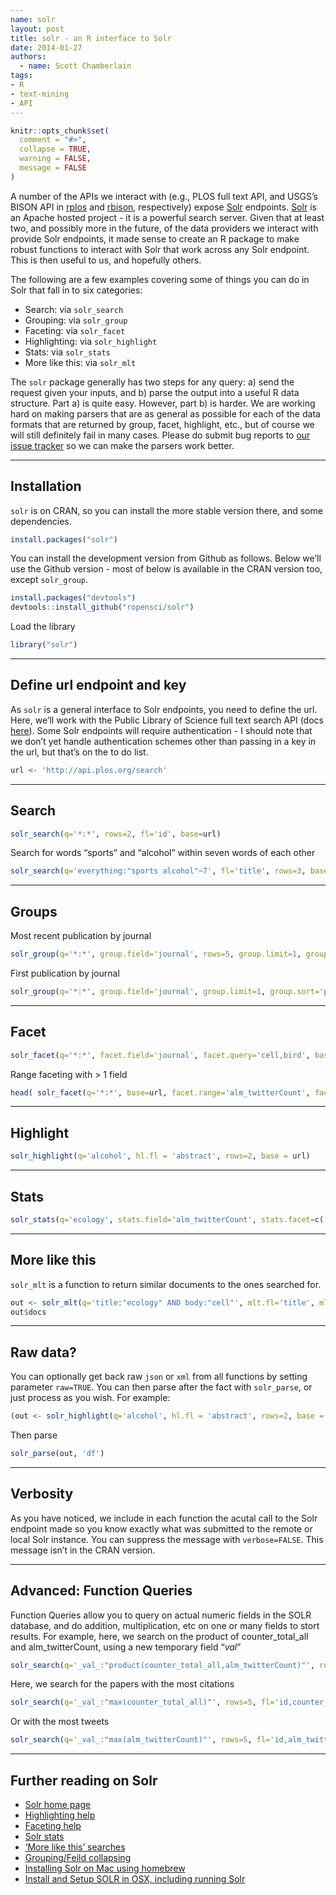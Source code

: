 ```yaml
---
name: solr
layout: post
title: solr - an R interface to Solr
date: 2014-01-27
authors:
  - name: Scott Chamberlain
tags:
- R
- text-mining
- API
---
```


```r
knitr::opts_chunk$set(
  comment = "#>",
  collapse = TRUE,
  warning = FALSE, 
  message = FALSE
)
```

A number of the APIs we interact with (e.g., PLOS full text API, and USGS's BISON API in [rplos](http://cran.r-project.org/web/packages/rplos/index.html) and [rbison](http://cran.r-project.org/web/packages/rbison/index.html), respectively) expose [Solr][solrweb] endpoints. [Solr][solrweb] is an Apache hosted project - it is a powerful search server.  Given that at least two, and possibly more in the future, of the data providers we interact with provide Solr endpoints, it made sense to create an R package to make robust functions to interact with Solr that work across any Solr endpoint. This is then useful to us, and hopefully others.

The following are a few examples covering some of things you can do in Solr that fall in to six categories:

* Search: via `solr_search`
* Grouping: via `solr_group`
* Faceting: via `solr_facet`
* Highlighting: via `solr_highlight`
* Stats: via `solr_stats`
* More like this: via `solr_mlt`

The `solr` package generally has two steps for any query: a) send the request given your inputs, and b) parse the output into a useful R data structure. Part a) is quite easy. However, part b) is harder. We are working hard on making parsers that are as general as possible for each of the data formats that are returned by group, facet, highlight, etc., but of course we will still definitely fail in many cases. Please do submit bug reports to [our issue tracker](https://github.com/ropensci/solr/issues?state=open) so we can make the parsers work better.

******************

## Installation

`solr` is on CRAN, so you can install the more stable version there, and some dependencies.

```r
install.packages("solr")
```

You can install the development version from Github as follows.  Below we'll use the Github version - most of below is available in the CRAN version too, except `solr_group`.

```r
install.packages("devtools")
devtools::install_github("ropensci/solr")
```

Load the library

```r
library("solr")
```

******************

## Define url endpoint and key

As `solr` is a general interface to Solr endpoints, you need to define the url. Here, we'll work with the Public Library of Science full text search API (docs [here](http://api.plos.org/)). Some Solr endpoints will require authentication - I should note that we don't yet handle authentication schemes other than passing in a key in the url, but that's on the to do list.

```r
url <- 'http://api.plos.org/search'
```

******************

## Search

```r
solr_search(q='*:*', rows=2, fl='id', base=url)
```

Search for words "sports" and "alcohol" within seven words of each other

```r
solr_search(q='everything:"sports alcohol"~7', fl='title', rows=3, base=url)
```

******************

## Groups

Most recent publication by journal

```r
solr_group(q='*:*', group.field='journal', rows=5, group.limit=1, group.sort='publication_date desc', fl='publication_date, score', base=url)
```

First publication by journal

```r
solr_group(q='*:*', group.field='journal', group.limit=1, group.sort='publication_date asc', fl='publication_date, score', fq="publication_date:[1900-01-01T00:00:00Z TO *]", base=url)
```

******************

## Facet

```r
solr_facet(q='*:*', facet.field='journal', facet.query='cell,bird', base=url)
```

Range faceting with > 1 field

```r
head( solr_facet(q='*:*', base=url, facet.range='alm_twitterCount', facet.range.start=5, facet.range.end=1000, facet.range.gap=10)$facet_ranges$alm_twitterCount )
```

******************

## Highlight

```r
solr_highlight(q='alcohol', hl.fl = 'abstract', rows=2, base = url)
```

******************

## Stats

```r
solr_stats(q='ecology', stats.field='alm_twitterCount', stats.facet=c('journal','volume'), base=url)
```

******************

## More like this

`solr_mlt` is a function to return similar documents to the ones searched for.

```r
out <- solr_mlt(q='title:"ecology" AND body:"cell"', mlt.fl='title', mlt.mindf=1, mlt.mintf=1, fl='counter_total_all', rows=5, base=url)
out$docs
```

******************

## Raw data?

You can optionally get back raw `json` or `xml` from all functions by setting parameter `raw=TRUE`. You can then parse after the fact with `solr_parse`, or just process as you wish. For example:

```r
(out <- solr_highlight(q='alcohol', hl.fl = 'abstract', rows=2, base = url, raw=TRUE))
```

Then parse

```r
solr_parse(out, 'df')
```

******************

## Verbosity

As you have noticed, we include in each function the acutal call to the Solr endpoint made so you know exactly what was submitted to the remote or local Solr instance. You can suppress the message with `verbose=FALSE`. This message isn't in the CRAN version.

******************

## Advanced: Function Queries

Function Queries allow you to query on actual numeric fields in the SOLR database, and do addition, multiplication, etc on one or many fields to stort results. For example, here, we search on the product of counter_total_all and alm_twitterCount, using a new temporary field "_val_"

```r
solr_search(q='_val_:"product(counter_total_all,alm_twitterCount)"', rows=5, fl='id,title', fq='doc_type:full', base=url)
```

Here, we search for the papers with the most citations

```r
solr_search(q='_val_:"max(counter_total_all)"', rows=5, fl='id,counter_total_all', fq='doc_type:full', base=url)
```

Or with the most tweets

```r
solr_search(q='_val_:"max(alm_twitterCount)"', rows=5, fl='id,alm_twitterCount', fq='doc_type:full', base=url)
```

******************

## Further reading on Solr

+ [Solr home page](http://lucene.apache.org/solr/)
+ [Highlighting help](http://wiki.apache.org/solr/HighlightingParameters)
+ [Faceting help](http://wiki.apache.org/solr/SimpleFacetParameters)
+ [Solr stats](http://wiki.apache.org/solr/StatsComponent)
+ ['More like this' searches](http://wiki.apache.org/solr/MoreLikeThis)
+ [Grouping/Feild collapsing](http://wiki.apache.org/solr/FieldCollapsing)
+ [Installing Solr on Mac using homebrew](http://ramlev.dk/blog/2012/06/02/install-apache-solr-on-your-mac/)
+ [Install and Setup SOLR in OSX, including running Solr](http://risnandar.wordpress.com/2013/09/08/how-to-install-and-setup-apache-lucene-solr-in-osx/)


[solrweb]: http://lucene.apache.org/solr/
